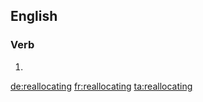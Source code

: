 ==English==

===Verb===
{{head|en|present participle}}

# {{present participle of|reallocate|lang=en}}

[[de:reallocating]]
[[fr:reallocating]]
[[ta:reallocating]]